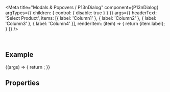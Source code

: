 
<Meta
  title="Modals & Popovers / P13nDialog"
  component={P13nDialog}
  argTypes={{ children: { control: { disable: true } } }}
  args={{
    headerText: 'Select Product',
    items: [{ label: 'Column1' }, { label: 'Column2' }, { label: 'Column3' }, { label: 'Column4' }],
    renderItem: (item) => {
      return <Text>{item.label}</Text>;
    }
  }}
/>

<DocsHeader />

<br />

## Example

<Canvas>
  <Story name="Default">
    {(args) => {
      return <P13nDialog {...args} />;
    }}
  </Story>
</Canvas>

## Properties

<ArgsTableWithNote story="." />

<Footer />
